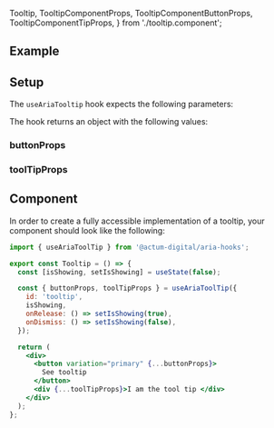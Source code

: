   Tooltip,
  TooltipComponentProps,
  TooltipComponentButtonProps,
  TooltipComponentTipProps,
} from './tooltip.component';

<Meta title="Aria Component/Tooltip" />

## Example

<Canvas>
  <Tooltip />
</Canvas>

## Setup

The `useAriaTooltip` hook expects the following parameters:

<ArgsTable of={TooltipComponentProps} sort="requiredFirst" />

The hook returns an object with the following values:

### buttonProps

<ArgsTable of={TooltipComponentButtonProps} />

### toolTipProps

<ArgsTable of={TooltipComponentTipProps} />

## Component

In order to create a fully accessible implementation of a tooltip, your component should look like the following:

```jsx
import { useAriaToolTip } from '@actum-digital/aria-hooks';

export const Tooltip = () => {
  const [isShowing, setIsShowing] = useState(false);

  const { buttonProps, toolTipProps } = useAriaToolTip({
    id: 'tooltip',
    isShowing,
    onRelease: () => setIsShowing(true),
    onDismiss: () => setIsShowing(false),
  });

  return (
    <div>
      <button variation="primary" {...buttonProps}>
        See tooltip
      </button>
      <div {...toolTipProps}>I am the tool tip </div>
    </div>
  );
};
```
